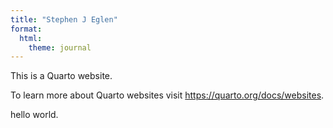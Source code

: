 ```yaml
---
title: "Stephen J Eglen"
format:
  html:
    theme: journal
---
```


This is a Quarto website.

To learn more about Quarto websites visit <https://quarto.org/docs/websites>.

hello world.
